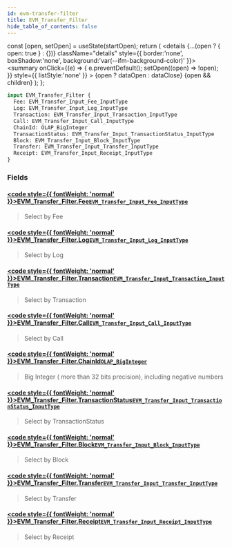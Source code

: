 ```yaml
---
id: evm-transfer-filter
title: EVM_Transfer_Filter
hide_table_of_contents: false
---
```







  const [open, setOpen] = useState(startOpen);
  return (
    <details {...(open ? { open: true } : {})} className="details" style={{ border:'none', boxShadow:'none', background:'var(--ifm-background-color)' }}>
      <summary
        onClick={(e) => {
          e.preventDefault();
          setOpen((open) => !open);
        }}
        style={{ listStyle:'none' }}
      >
      {open ? dataOpen : dataClose}
      </summary>
      {open && children}
    </details>
  );
};







```graphql
input EVM_Transfer_Filter {
  Fee: EVM_Transfer_Input_Fee_InputType
  Log: EVM_Transfer_Input_Log_InputType
  Transaction: EVM_Transfer_Input_Transaction_InputType
  Call: EVM_Transfer_Input_Call_InputType
  ChainId: OLAP_BigInteger
  TransactionStatus: EVM_Transfer_Input_TransactionStatus_InputType
  Block: EVM_Transfer_Input_Block_InputType
  Transfer: EVM_Transfer_Input_Transfer_InputType
  Receipt: EVM_Transfer_Input_Receipt_InputType
}
```




### Fields

#### [<code style={{ fontWeight: 'normal' }}>EVM_Transfer_Filter.<b>Fee</b></code>](#)<Bullet />[`EVM_Transfer_Input_Fee_InputType`](/docs/graphql-reference/inputs/evm-transfer-input-fee-input-type) <Badge class="secondary" text="input"/>
> Select by Fee
> 

#### [<code style={{ fontWeight: 'normal' }}>EVM_Transfer_Filter.<b>Log</b></code>](#)<Bullet />[`EVM_Transfer_Input_Log_InputType`](/docs/graphql-reference/inputs/evm-transfer-input-log-input-type) <Badge class="secondary" text="input"/>
> Select by Log
> 

#### [<code style={{ fontWeight: 'normal' }}>EVM_Transfer_Filter.<b>Transaction</b></code>](#)<Bullet />[`EVM_Transfer_Input_Transaction_InputType`](/docs/graphql-reference/inputs/evm-transfer-input-transaction-input-type) <Badge class="secondary" text="input"/>
> Select by Transaction
> 

#### [<code style={{ fontWeight: 'normal' }}>EVM_Transfer_Filter.<b>Call</b></code>](#)<Bullet />[`EVM_Transfer_Input_Call_InputType`](/docs/graphql-reference/inputs/evm-transfer-input-call-input-type) <Badge class="secondary" text="input"/>
> Select by Call
> 

#### [<code style={{ fontWeight: 'normal' }}>EVM_Transfer_Filter.<b>ChainId</b></code>](#)<Bullet />[`OLAP_BigInteger`](/docs/graphql-reference/inputs/olap-big-integer) <Badge class="secondary" text="input"/>
> Big Integer ( more than 32 bits precision), including negative numbers
> 

#### [<code style={{ fontWeight: 'normal' }}>EVM_Transfer_Filter.<b>TransactionStatus</b></code>](#)<Bullet />[`EVM_Transfer_Input_TransactionStatus_InputType`](/docs/graphql-reference/inputs/evm-transfer-input-transaction-status-input-type) <Badge class="secondary" text="input"/>
> Select by TransactionStatus
> 

#### [<code style={{ fontWeight: 'normal' }}>EVM_Transfer_Filter.<b>Block</b></code>](#)<Bullet />[`EVM_Transfer_Input_Block_InputType`](/docs/graphql-reference/inputs/evm-transfer-input-block-input-type) <Badge class="secondary" text="input"/>
> Select by Block
> 

#### [<code style={{ fontWeight: 'normal' }}>EVM_Transfer_Filter.<b>Transfer</b></code>](#)<Bullet />[`EVM_Transfer_Input_Transfer_InputType`](/docs/graphql-reference/inputs/evm-transfer-input-transfer-input-type) <Badge class="secondary" text="input"/>
> Select by Transfer
> 

#### [<code style={{ fontWeight: 'normal' }}>EVM_Transfer_Filter.<b>Receipt</b></code>](#)<Bullet />[`EVM_Transfer_Input_Receipt_InputType`](/docs/graphql-reference/inputs/evm-transfer-input-receipt-input-type) <Badge class="secondary" text="input"/>
> Select by Receipt
> 



